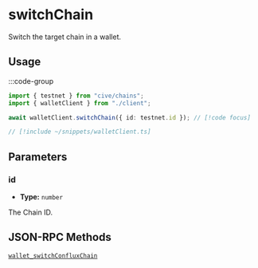 # switchChain

Switch the target chain in a wallet.

## Usage

:::code-group

```ts twoslash [example.ts]
import { testnet } from "cive/chains";
import { walletClient } from "./client";

await walletClient.switchChain({ id: testnet.id }); // [!code focus]
```

```ts twoslash [client.ts] filename="client.ts"
// [!include ~/snippets/walletClient.ts]
```

## Parameters

### id

- **Type:** `number`

The Chain ID.

## JSON-RPC Methods

[`wallet_switchConfluxChain`](#TODO)
